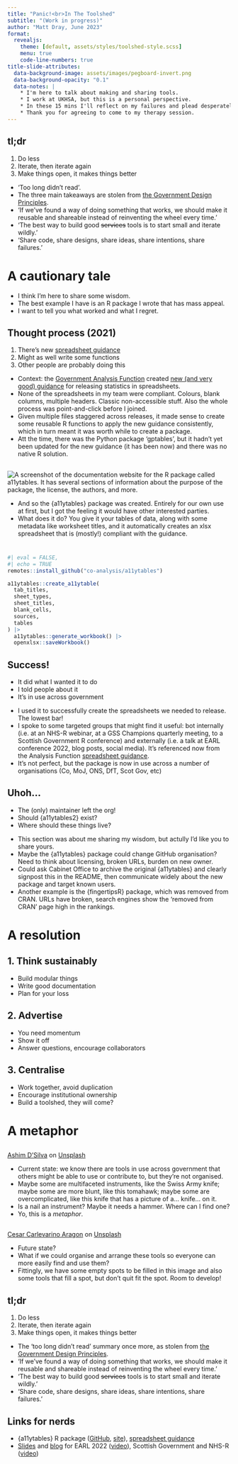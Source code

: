 ```yaml
---
title: "Panic!<br>In The Toolshed"
subtitle: "(Work in progress)"
author: "Matt Dray, June 2023"
format:
  revealjs: 
    theme: [default, assets/styles/toolshed-style.scss]
    menu: true
    code-line-numbers: true
title-slide-attributes:
  data-background-image: assets/images/pegboard-invert.png
  data-background-opacity: "0.1"
  data-notes: |
    * I'm here to talk about making and sharing tools.  
    * I work at UKHSA, but this is a personal perspective.
    * In these 15 mins I'll reflect on my failures and plead desperately for help.
    * Thank you for agreeing to come to my therapy session.
---
```


## tl;dr {.center data-background-image="assets/images/pegboard.png" data-background-opacity=0.1}

1. Do less
2. Iterate, then iterate again
2. Make things open, it makes things better

::: notes
* 'Too long didn't read'.
* The three main takeaways are stolen from [the Government Design Principles](https://www.gov.uk/guidance/government-design-principles).
* 'If we’ve found a way of doing something that works, we should make it reusable and shareable instead of reinventing the wheel every time.'
* 'The best way to build good <s>services</s> tools is to start small and iterate wildly.'
* 'Share code, share designs, share ideas, share intentions, share failures.'
:::

# A cautionary tale {.center data-background-image="assets/images/pegboard-invert.png" data-background-opacity=0.1}

::: notes
* I think I'm here to share some wisdom.
* The best example I have is an R package I wrote that has mass appeal.
* I want to tell you what worked and what I regret.
:::

## Thought process (2021) {.center data-background-image="assets/images/pegboard.png" data-background-opacity=0.1}

1. There's new [spreadsheet guidance](https://analysisfunction.civilservice.gov.uk/policy-store/releasing-statistics-in-spreadsheets/)
1. Might as well write some functions
1. Other people are probably doing this

::: notes
* Context: the [Government Analysis Function](https://analysisfunction.civilservice.gov.uk/) created [new (and very good) guidance](https://analysisfunction.civilservice.gov.uk/policy-store/releasing-statistics-in-spreadsheets/) for releasing statistics in spreadsheets.
* None of the spreadsheets in my team were compliant. Colours, blank columns, multiple headers. Classic non-accessible stuff. Also the whole process was point-and-click before I joined.
* Given multiple files staggered across releases, it made sense to create some reusable R functions to apply the new guidance consistently, which in turn meant it was worth while to create a package.
* Att the time, there was the Python package 'gptables', but it hadn't yet been updated for the new guidance (it has been now) and there was no native R solution.
:::

## {.center .center data-background-image="assets/images/pegboard.png" data-background-opacity=0.1}

![](assets/images/website-a11ytables.png){alt='A screenshot of the documentation website for the R package called a11ytables. It has several sections of information about the purpose of the package, the license, the authors, and more.'}

::: notes
* And so the {a11ytables} package was created. Entirely for our own use at first, but I got the feeling it would have other interested parties.
* What does it do? You give it your tables of data, along with some metadata like worksheet titles, and it automatically creates an xlsx spreadsheet that is (mostly!) compliant with the guidance.
:::

# {.center data-background-image="assets/images/pegboard.png" data-background-opacity=0.1}

```r
#| eval = FALSE,
#| echo = TRUE
remotes::install_github("co-analysis/a11ytables")

a11ytables::create_a11ytable(
  tab_titles,
  sheet_types,
  sheet_titles,
  blank_cells,
  sources,
  tables
) |>
  a11ytables::generate_workbook() |>
  openxlsx::saveWorkbook()
```

::: notes
:::

## Success! {.center data-background-image="assets/images/pegboard.png" data-background-opacity=0.1}

* It did what I wanted it to do
* I told people about it
* It's in use across government

::: notes
* I used it to successfully create the spreadsheets we needed to release. The lowest bar!
* I spoke to some targeted groups that might find it useful: bot internally (i.e. at an NHS-R webinar, at a GSS Champions quarterly meeting, to a Scottish Government R conference) and externally (i.e. a talk at EARL conference 2022, blog posts, social media). It's referenced now from the Analysis Function [spreadsheet guidance](https://analysisfunction.civilservice.gov.uk/policy-store/further-resources-for-releasing-statistics-in-spreadsheets/).
* It's not perfect, but the package is now in use across a number of organisations (Co, MoJ, ONS, DfT, Scot Gov, etc)
:::

## Uhoh... {.center data-background-image="assets/images/pegboard.png" data-background-opacity=0.1}

* The (only) maintainer left the org!
* Should {a11ytables2} exist?
* Where should these things live?

::: notes
* This section was about me sharing my wisdom, but actully I'd like you to share yours.
* Maybe the {a11ytables} package could change GitHub organisation? Need to think about licensing, broken URLs, burden on new owner.
* Could ask Cabinet Office to archive the original {a11ytables} and clearly signpost this in the README, then communicate widely about the new package and target known users.
* Another example is the {fingertipsR} package, which was removed from CRAN. URLs have broken, search engines show the 'removed from CRAN' page high in the rankings.
:::

# A resolution {.center data-background-image="assets/images/pegboard-invert.png" data-background-opacity=0.1}

::: notes
:::

## 1. Think sustainably {.center data-background-image="assets/images/pegboard.png" data-background-opacity=0.1}

* Build modular things
* Write good documentation
* Plan for your loss

::: {.notes}
:::

## 2. Advertise {.center data-background-image="assets/images/pegboard.png" data-background-opacity=0.1}

* You need momentum
* Show it off
* Answer questions, encourage collaborators

::: notes
:::

## 3. Centralise {.center data-background-image="assets/images/pegboard.png" data-background-opacity=0.1}

* Work together, avoid duplication
* Encourage institutional ownership
* Build a toolshed, they will come?

::: {.notes}
:::

# A metaphor {.center data-background-image="assets/images/pegboard-invert.png" data-background-opacity=0.1}

::: notes
:::

## {background-image="assets/images/ashim-d-silva-Kw_zQBAChws-unsplash.jpg"}

::: footer
<a href="https://unsplash.com/es/@randomlies?utm_source=unsplash&utm_medium=referral&utm_content=creditCopyText">Ashim D’Silva</a> on <a href="https://unsplash.com/photos/Kw_zQBAChws?utm_source=unsplash&utm_medium=referral&utm_content=creditCopyText">Unsplash</a>
:::

::: notes
* Current state: we know there are tools in use across government that others might be able to use or contribute to, but they're not organised.
* Maybe some are multifaceted instruments, like the Swiss Army knife; maybe some are more blunt, like this tomahawk; maybe some are overcomplicated, like this knife that has a picture of a... knife... on it.
* Is a nail an instrument? Maybe it needs a hammer. Where can I find one?
* Yo, this is a _metaphor_.

:::

## {background-image="assets/images/cesar-carlevarino-aragon-NL_DF0Klepc-unsplash.jpg"}

::: footer
<a href="https://unsplash.com/@carlevarino?utm_source=unsplash&utm_medium=referral&utm_content=creditCopyText">Cesar Carlevarino Aragon</a> on <a href="https://unsplash.com/photos/NL_DF0Klepc?utm_source=unsplash&utm_medium=referral&utm_content=creditCopyText">Unsplash</a>
:::

::: notes
* Future state?
* What if we could organise and arrange these tools so everyone can more easily find and use them?
* Fittingly, we have some empty spots to be filled in this image and also some tools that fill a spot, but don't quit fit the spot. Room to develop!
:::

## tl;dr {.center data-background-image="assets/images/pegboard.png" data-background-opacity=0.1}

1. Do less
2. Iterate, then iterate again
2. Make things open, it makes things better

::: notes
* The 'too long didn't read' summary once more, as stolen from [the Government Design Principles](https://www.gov.uk/guidance/government-design-principles).
* 'If we’ve found a way of doing something that works, we should make it reusable and shareable instead of reinventing the wheel every time.'
* 'The best way to build good <s>services</s> tools is to start small and iterate wildly.'
* 'Share code, share designs, share ideas, share intentions, share failures.'
:::

## Links for nerds {.center data-background-image="assets/images/pegboard.png" data-background-opacity=0.1}

* {a11ytables} R package ([GitHub](https://github.com/co-analysis/a11ytables), [site](https://co-analysis.github.io/a11ytables/)), [spreadsheet guidance]()
* [Slides](https://matt-dray.github.io/earl22-presentation/#/title-slide) and [blog](https://www.rostrum.blog/2022/09/07/earl22/) for EARL 2022 ([video](https://videos.ctfassets.net/k26sw1bgepr3/6QYherR2skslFhYvbWWuYR/d5f0cda59597cb1bfa0d163662ce5a01/Stream_1_Matt_Dray.mp4)), Scottish Government and NHS-R ([video](https://www.youtube.com/watch?v=VcEZBYDBJwo))